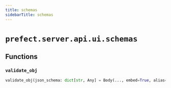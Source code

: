 ```yaml
---
title: schemas
sidebarTitle: schemas
---
```


# `prefect.server.api.ui.schemas`

## Functions

### `validate_obj` <sup><a href="https://github.com/PrefectHQ/prefect/blob/main/src/prefect/server/api/ui/schemas.py#L28" target="_blank"><Icon icon="github" style="width: 14px; height: 14px;" /></a></sup>

```python
validate_obj(json_schema: dict[str, Any] = Body(..., embed=True, alias='schema', validation_alias='schema', json_schema_extra={'additionalProperties': True}), values: dict[str, Any] = Body(..., embed=True, json_schema_extra={'additionalProperties': True}), db: PrefectDBInterface = Depends(provide_database_interface)) -> SchemaValuesValidationResponse
```
